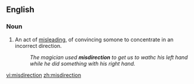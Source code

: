 ==English==
===Noun===
{{en-noun}}

#An act of [[misleading]], of convincing somone to concentrate in an incorrect direction.
#:''The magician used '''misdirection''' to get us to wathc his left hand while he did something with his right hand.''

[[vi:misdirection]]
[[zh:misdirection]]